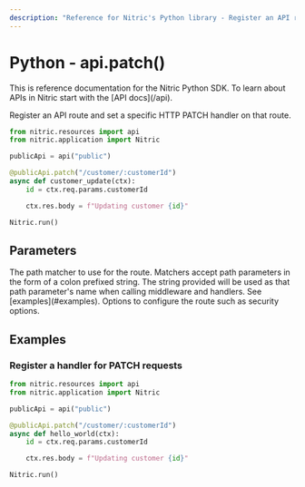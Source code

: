 ```yaml
---
description: "Reference for Nitric's Python library - Register an API route and set a specific HTTP PATCH handler on that route."
---
```


# Python - api.patch()

<Note>
  This is reference documentation for the Nitric Python SDK. To learn about APIs
  in Nitric start with the [API docs](/api).
</Note>

Register an API route and set a specific HTTP PATCH handler on that route.

```python
from nitric.resources import api
from nitric.application import Nitric

publicApi = api("public")

@publicApi.patch("/customer/:customerId")
async def customer_update(ctx):
    id = ctx.req.params.customerId

    ctx.res.body = f"Updating customer {id}"

Nitric.run()
```

## Parameters

<Properties>
  <Property name="match" required type="string">
    The path matcher to use for the route. Matchers accept path parameters in
    the form of a colon prefixed string. The string provided will be used as
    that path parameter's name when calling middleware and handlers. See
    [examples](#examples).
  </Property>
  <Property name="options" required type="MethodOptions">
    Options to configure the route such as security options.
  </Property>
</Properties>

## Examples

### Register a handler for PATCH requests

```python
from nitric.resources import api
from nitric.application import Nitric

publicApi = api("public")

@publicApi.patch("/customer/:customerId")
async def hello_world(ctx):
    id = ctx.req.params.customerId

    ctx.res.body = f"Updating customer {id}"

Nitric.run()
```
